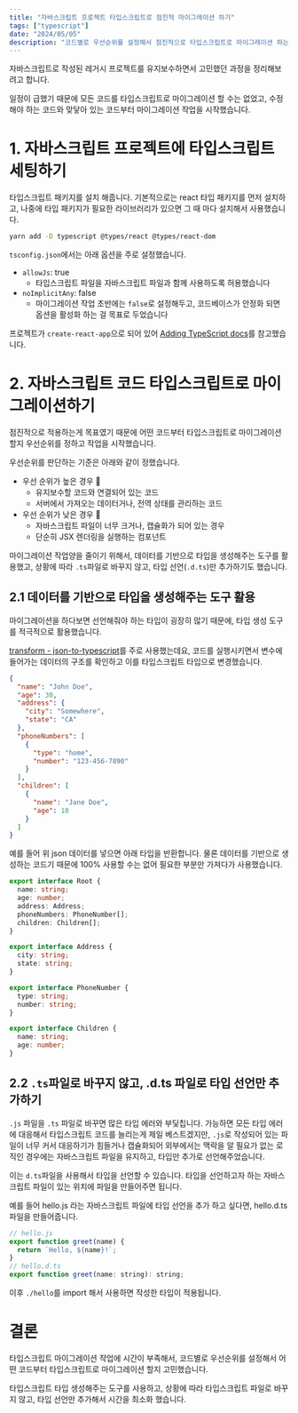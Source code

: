 ```yaml
---
title: "자바스크립트 프로젝트 타입스크립트로 점진적 마이그레이션 하기"
tags: ["typescript"]
date: "2024/05/05"
description: "코드별로 우선순위를 설정해서 점진적으로 타입스크립트로 마이그레이션 하는 과정과 타입 생성 도구나 타입 선언만 추가해 작업 시간을 최소화"
---
```


자바스크립트로 작성된 레거시 프로젝트를 유지보수하면서 고민했던 과정을 정리해보려고 합니다.

일정이 급했기 때문에 모든 코드를 타입스크립트로 마이그레이션 할 수는 없었고, 수정해야 하는 코드와 맞닿아 있는 코드부터 마이그레이션 작업을 시작했습니다.

# 1. 자바스크립트 프로젝트에 타입스크립트 세팅하기

타입스크립트 패키지를 설치 해줍니다. 기본적으로는 react 타입 패키지를 먼저 설치하고, 나중에 타입 패키지가 필요한 라이브러리가 있으면 그 때 마다 설치해서 사용했습니다.

```bash showLineNumbers
yarn add -D typescript @types/react @types/react-dom
```

`tsconfig.json`에서는 아래 옵션을 주로 설정했습니다.

- `allowJs`: true
  - 타입스크립트 파일을 자바스크립트 파일과 함께 사용하도록 허용했습니다
- `noImplicitAny`: false
  - 마이그레이션 작업 초반에는 `false`로 설정해두고, 코드베이스가 안정화 되면 옵션을 활성화 하는 걸 목표로 두었습니다

프로젝트가 `create-react-app`으로 되어 있어 [Adding TypeScript docs](https://create-react-app.dev/docs/adding-typescript/)를 참고했습니다.

# 2. 자바스크립트 코드 타입스크립트로 마이그레이션하기

점진적으로 적용하는게 목표였기 때문에 어떤 코드부터 타입스크립트로 마이그레이션 할지 우선순위를 정하고 작업을 시작했습니다.

우선순위를 판단하는 기준은 아래와 같이 정했습니다.

- 우선 순위가 높은 경우 🔼
  - 유지보수할 코드와 연결되어 있는 코드
  - 서버에서 가져오는 데이터거나, 전역 상태를 관리하는 코드
- 우선 순위가 낮은 경우 🔽
  - 자바스크립트 파일이 너무 크거나, 캡슐화가 되어 있는 경우
  - 단순히 JSX 렌더링을 실행하는 컴포넌트

마이그레이션 작업양을 줄이기 위해서, 데이터를 기반으로 타입을 생성해주는 도구를 활용했고, 상황에 따라 `.ts`파일로 바꾸지 않고, 타입 선언(`.d.ts`)만 추가하기도 했습니다.

## 2.1 데이터를 기반으로 타입을 생성해주는 도구 활용

마이그레이션을 하다보면 선언해줘야 하는 타입이 굉장히 많기 때문에, 타입 생성 도구를 적극적으로 활용했습니다.

[transform - json-to-typescript](https://transform.tools/json-to-typescript)를 주로 사용했는데요, 코드를 실행시키면서 변수에 들어가는 데이터의 구조를 확인하고 이를 타입스크립트 타입으로 변경했습니다.

```json showLineNumbers
{
  "name": "John Doe",
  "age": 30,
  "address": {
    "city": "Somewhere",
    "state": "CA"
  },
  "phoneNumbers": [
    {
      "type": "home",
      "number": "123-456-7890"
    }
  ],
  "children": [
    {
      "name": "Jane Doe",
      "age": 10
    }
  ]
}
```

예를 들어 위 json 데이터를 넣으면 아래 타입을 반환합니다. 물론 데이터를 기반으로 생성하는 코드기 때문에 100% 사용할 수는 없어 필요한 부분만 가져다가 사용했습니다.

```ts showLineNumbers
export interface Root {
  name: string;
  age: number;
  address: Address;
  phoneNumbers: PhoneNumber[];
  children: Children[];
}

export interface Address {
  city: string;
  state: string;
}

export interface PhoneNumber {
  type: string;
  number: string;
}

export interface Children {
  name: string;
  age: number;
}
```

## 2.2 `.ts`파일로 바꾸지 않고, .d.ts 파일로 타입 선언만 추가하기

`.js` 파일을 `.ts` 파일로 바꾸면 많은 타입 에러와 부딫칩니다. 가능하면 모든 타입 에러에 대응해서 타입스크립트 코드를 늘리는게 제일 베스트겠지만, `.js`로 작성되어 있는 파일이 너무 커서 대응하기가 힘들거나 캡슐화되어 외부에서는 맥락을 알 필요가 없는 로직인 경우에는 자바스크립트 파일을 유지하고, 타입만 추가로 선언해주었습니다.

이는 `d.ts`파일을 사용해서 타입을 선언할 수 있습니다. 타입을 선언하고자 하는 자바스크립트 파일이 있는 위치에 파일을 만들어주면 됩니다.

예를 들어 hello.js 라는 자바스크립트 파일에 타입 선언을 추가 하고 싶다면, hello.d.ts 파일을 만들어줍니다.

```js showLineNumbers
// hello.js
export function greet(name) {
  return `Hello, ${name}!`;
}
// hello.d.ts
export function greet(name: string): string;
```

이후 `./hello`를 import 해서 사용하면 작성한 타입이 적용됩니다.

# 결론

타입스크립트 마이그레이션 작업에 시간이 부족해서, 코드별로 우선순위를 설정해서 어떤 코드부터 타입스크립트로 마이그레이션 할지 고민했습니다.

타입스크립트 타입 생성해주는 도구를 사용하고, 상황에 따라 타입스크립트 파일로 바꾸지 않고, 타입 선언만 추가해서 시간을 최소화 했습니다.
